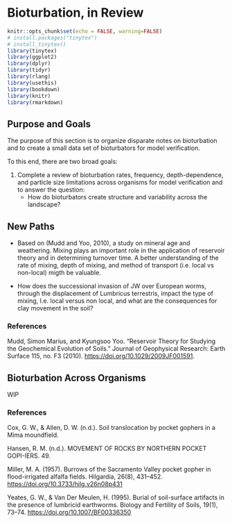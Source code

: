 # Bioturbation, in Review

```r
knitr::opts_chunk$set(echo = FALSE, warning=FALSE)
# install.packages("tinytex")
# install_tinytex()
library(tinytex)
library(ggplot2)
library(dplyr)
library(tidyr)
library(rlang)
library(usethis)
library(bookdown)
library(knitr)
library(rmarkdown)
```

## Purpose and Goals

The purpose of this section is to organize disparate notes on bioturbation and to create a small data set of bioturbators for model verification.

To this end, there are two broad goals:

1.  Complete a review of bioturbation rates, frequency, depth-dependence, and particle size limitations across organisms for model verification and to answer the question:
    -   How do bioturbators create structure and variability across the landscape?

## New Paths

-   Based on (Mudd and Yoo, 2010), a study on mineral age and weathering. Mixing plays an important role in the application of reservoir theory and in determining turnover time. A better understanding of the rate of mixing, depth of mixing, and method of transport (i.e. local vs non-local) migth be valuable.

-   How does the successional invasion of JW over European worms, through the displacement of Lumbricus terrestris, impact the type of mixing, I.e. local versus non local, and what are the consequences for clay movement in the soil?

### References

Mudd, Simon Marius, and Kyungsoo Yoo. “Reservoir Theory for Studying the Geochemical Evolution of Soils.” Journal of Geophysical Research: Earth Surface 115, no. F3 (2010). <https://doi.org/10.1029/2009JF001591>.

## Bioturbation Across Organisms

WIP

### References

Cox, G. W., & Allen, D. W. (n.d.). Soil translocation by pocket gophers in a Mima moundfield.

Hansen, R. M. (n.d.). MOVEMENT OF ROCKS BY NORTHERN POCKET GOPI-IERS. 49.

Miller, M. A. (1957). Burrows of the Sacramento Valley pocket gopher in flood-irrigated alfalfa fields. Hilgardia, 26(8), 431–452. <https://doi.org/10.3733/hilg.v26n08p431>

Yeates, G. W., & Van Der Meulen, H. (1995). Burial of soil-surface artifacts in the presence of lumbricid earthworms. Biology and Fertility of Soils, 19(1), 73–74. <https://doi.org/10.1007/BF00336350>
